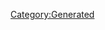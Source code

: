 {{Database/Music/MusicInfo
 |ID=143
 |Cov=144
 |Cd=15
 |Nam=137
 |Div=137
 |Ma=2
 |SerieId=2
 |SerieLogoId=2
 |WavId=144
 |VariationId=0
 |Dsc=137
 |Strt=10
 |ValkyrieBattle=1
 |ValkyrieIntro=1
 |ValkyrieIntroSky=1
 |DivaSolo=1
 |DivaMulti=1
 |Exp=2
}}
[[Category:Generated]]
